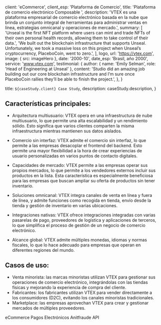 
  client: 'eCommerce',
    client_esp: 'Plataforma de Comercio',
  title: 'Plataforma de comercio electrónico Composable ',
  description:
    'VTEX es una plataforma empresarial de comercio electrónico basada en la nube que brinda un conjunto integral de herramientas para administrar ventas en línea, estrategias omnicanal y operaciones de mercado.',
  summary: [
    'Unseal is the first NFT platform where users can mint and trade NFTs of their own personal health records, allowing them to take control of their data.',
    'We built out the blockchain infrastructure that supports Unseal. Unfortunately, we took a massive loss on this project when Unseal’s cryptocurrency, PlaceboCoin, went to zero.',
  ],
  logo,
    url: 'https://vtex.com',
  image: { src: imageHero },
  date: '2000-10',
    date_esp: 'Brasil, año 2000',
  service: 'www.vtex.com',
  testimonial: {
    author: { name: 'Emily Selman', role: 'Head of Engineering at Unseal' },
    content:
      'Studio did an amazing job building out our core blockchain infrastructure and I’m sure once PlaceboCoin rallies they’ll be able to finish the project.',
  },
}

  title: `${caseStudy.client} Case Study`,
  description: caseStudy.description,
}

## Características principales:

- Arquitectura multiusuario: VTEX opera en una infraestructura de nube multiusuario, lo que permite una alta escalabilidad y un rendimiento sólido. Esto significa que varios clientes comparten la misma infraestructura mientras mantienen sus datos aislados.

- Comercio sin interfaz: VTEX admite el comercio sin interfaz, lo que permite a las empresas desacoplar el frontend del backend. Esto permite una mayor flexibilidad a la hora de crear experiencias de usuario personalizadas en varios puntos de contacto digitales.

- Capacidades de mercado: VTEX permite a las empresas operar sus propios mercados, lo que permite a los vendedores externos incluir sus productos en la lista. Esta característica es especialmente beneficiosa para las empresas que buscan ampliar su oferta de productos sin tener inventario.

- Soluciones omnicanal: VTEX integra canales de venta en línea y fuera de línea, y admite funciones como recogida en tienda, envío desde la tienda y gestión de inventario en varias ubicaciones.

- Integraciones nativas: VTEX ofrece integraciones integradas con varias pasarelas de pago, proveedores de logística y aplicaciones de terceros, lo que simplifica el proceso de gestión de un negocio de comercio electrónico.

- Alcance global: VTEX admite múltiples monedas, idiomas y normas fiscales, lo que lo hace adecuado para empresas que operan en diferentes regiones del mundo.

## Casos de uso:

- Venta minorista: las marcas minoristas utilizan VTEX para gestionar sus operaciones de comercio electrónico, integrándolas con las tiendas físicas y mejorando la experiencia de compra del cliente.
- Fabricantes: los fabricantes utilizan VTEX para vender directamente a los consumidores (D2C), evitando los canales minoristas tradicionales.
- Marketplace: las empresas aprovechan VTEX para crear y gestionar mercados de múltiples proveedores.

[//]: # (## What we did)

<TagList>
  <TagListItem>eCommerce</TagListItem>
  <TagListItem>Pagos Electrónicos</TagListItem>
  <TagListItem>Anitfraude</TagListItem>
    <TagListItem>API</TagListItem>
</TagList>

[//]: # (<Blockquote)

[//]: # (  author={{ name: 'Emily Selman', role: 'Head of Engineering at Unseal' }})

[//]: # (  image={{ src: imageEmilySelman }})

[//]: # (>)

[//]: # (  Studio did an amazing job building out our core blockchain infrastructure and)

[//]: # (  I’m sure once PlaceboCoin rallies they’ll be able to finish the project.)

[//]: # (</Blockquote>)

<StatList>
  <StatListItem value="30+" label="países con presencia alrededor del mundo" />
  <StatListItem value="25k+" label="tiendas en linea operando su ecommerce" />
  <StatListItem value="$4B+" label="Volumen Bruto de Mercancía en 2023" />
  <StatListItem value="100+" label="proveedores de pagos preintegrados" />
</StatList>
